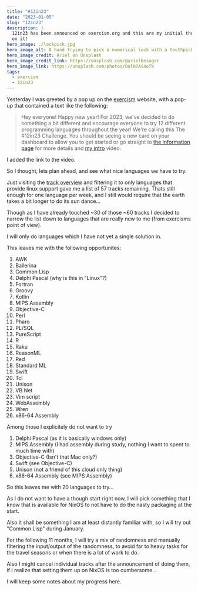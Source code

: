 ```yaml
---
title: "#12in23"
date: "2023-01-05"
slug: "12in23"
description: |
  12in23 has been announced on exercism.org and this are my initial thoughts
  on it!
hero_image: ./lockpick.jpg
hero_image_alt: A hand trying to pick a numerical lock with a toothpick
hero_image_credit: Ariel on Unsplash
hero_image_credit_link: https://unsplash.com/@arielbesagar
hero_image_link: https://unsplash.com/photos/Oal07Ai4oTk
tags:
  - exercism
  - 12in23
---
```



Yesterday I was greeted by a pop up on the [exercism] website, with a pop-up
that contained a text like the following:

> Hey everyone! Happy new year! For 2023, we've decided to do something a bit
> different and encourage everyone to try 12 different programming languages
> throughout the year! We're calling this The #12in23 Challenge. You should be
> seeing a new card on your dashboard to allow you to get started or go
> straight to [the information page][info] for more details and [my
> intro][12in23-vlog] video.

<NoteBox>
  <p>I added the link to the video.</p>
</NoteBox>

So I thought, lets plan ahead, and see what nice languages we have to try.

Just visiting the [track overview][tracks] and filtering it to only languages
that provide linux support gave me a list of 57 tracks remaining. Thats still
enough for one language per week, and I still would require that the earth takes
a bit longer to do its sun dance…

Though as I have already touched ~30 of those ~60 tracks I decided to narrow the
list down to languages that are really new to me (from exercisms point of view).

I will only do languages which I have not yet a single solution in.

This leaves me with the following opportunites:

1.  AWK
2.  Ballerina
3.  Common Lisp
4.  Delphi Pascal (why is this in "Linux"?)
5.  Fortran
6.  Groovy
7.  Kotlin
8.  MIPS Assembly
9.  Objective-C
10. Perl
11. Pharo
12. PL/SQL
13. PureScript
14. R
15. Raku
16. ReasonML
17. Red
18. Standard ML
19. Swift
20. Tcl
21. Unison
22. VB.Net
23. Vim script
24. WebAssembly
25. Wren
26. x86-64 Assembly

Among those I explicitely do not want to try

1. Delphi Pascal (as it is basically windows only)
2. MIPS Assembly (I had assembly during study, nothing I want to spent to much time with)
3. Objective-C (Isn't that Mac only?)
4. Swift (see Objective-C)
5. Unison (not a friend of this cloud only thing)
6. x86-64 Assembly (see MIPS Assembly)

So this leaves me with 20 languages to try…

As I do not want to have a though start right now, I will pick something that I
know that is available for NixOS to not have to do the nasty packaging at the
start.

Also it shall be something I am at least distantly familiar with, so I will try
out "Common Lisp" during January.

For the following 11 months, I will try a mix of randomness and manually filtering
the input/output of the randomness, to avoid far to heavy tasks for the travel
seasons or when there is a lot of work to do.

Also I might cancel individual tracks after the announcement of doing them, if
I realize that setting them up on NixOS is too cumbersome…

I will keep some notes about my progress here.

[exercism]: https//www.exercism.org/
[info]: https://exercism.org/challenges/12in23
[12in23-vlog]: https://youtu.be/Svzev-9shKs
[tracks]: https://exercism.org/tracks
